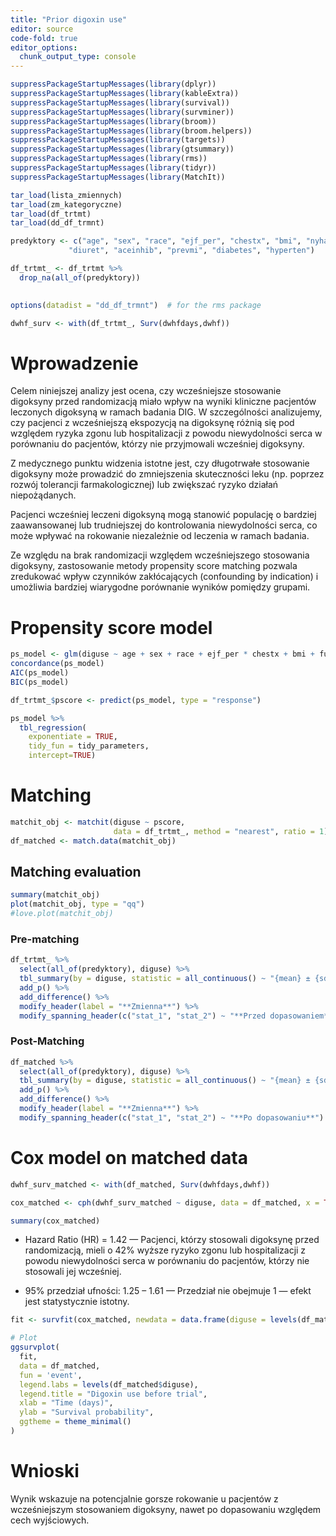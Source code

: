 ```yaml
---
title: "Prior digoxin use"
editor: source
code-fold: true
editor_options: 
  chunk_output_type: console
---
```


```r
suppressPackageStartupMessages(library(dplyr))
suppressPackageStartupMessages(library(kableExtra))
suppressPackageStartupMessages(library(survival))
suppressPackageStartupMessages(library(survminer))
suppressPackageStartupMessages(library(broom))
suppressPackageStartupMessages(library(broom.helpers))
suppressPackageStartupMessages(library(targets))
suppressPackageStartupMessages(library(gtsummary))
suppressPackageStartupMessages(library(rms))
suppressPackageStartupMessages(library(tidyr))
suppressPackageStartupMessages(library(MatchIt))

tar_load(lista_zmiennych)
tar_load(zm_kategoryczne)
tar_load(df_trtmt)
tar_load(dd_df_trmnt)

predyktory <- c("age", "sex", "race", "ejf_per", "chestx", "bmi", "nyha_class",
             "diuret", "aceinhib", "prevmi", "diabetes", "hyperten")

df_trtmt_ <- df_trtmt %>%
  drop_na(all_of(predyktory))

 
options(datadist = "dd_df_trmnt")  # for the rms package

dwhf_surv <- with(df_trtmt_, Surv(dwhfdays,dwhf))
```

# Wprowadzenie

Celem niniejszej analizy jest ocena, czy wcześniejsze stosowanie digoksyny przed randomizacją miało wpływ na wyniki kliniczne pacjentów leczonych digoksyną w ramach badania DIG. W szczególności analizujemy, czy pacjenci z wcześniejszą ekspozycją na digoksynę różnią się pod względem ryzyka zgonu lub hospitalizacji z powodu niewydolności serca w porównaniu do pacjentów, którzy nie przyjmowali wcześniej digoksyny.

Z medycznego punktu widzenia istotne jest, czy długotrwałe stosowanie digoksyny może prowadzić do zmniejszenia skuteczności leku (np. poprzez rozwój tolerancji farmakologicznej) lub zwiększać ryzyko działań niepożądanych. 

Pacjenci wcześniej leczeni digoksyną mogą stanowić populację o bardziej zaawansowanej lub trudniejszej do kontrolowania niewydolności serca, co może wpływać na rokowanie niezależnie od leczenia w ramach badania.

Ze względu na brak randomizacji względem wcześniejszego stosowania digoksyny, zastosowanie metody propensity score matching pozwala zredukować wpływ czynników zakłócających (confounding by indication) i umożliwia bardziej wiarygodne porównanie wyników pomiędzy grupami.

# Propensity score model

```r

ps_model <- glm(diguse ~ age + sex + race + ejf_per * chestx + bmi + functcls + diuret + aceinhib + prevmi + diabetes + hyperten, data = df_trtmt_, family = binomial)
concordance(ps_model)
AIC(ps_model)
BIC(ps_model)

df_trtmt_$pscore <- predict(ps_model, type = "response")
```

```r
ps_model %>% 
  tbl_regression(
    exponentiate = TRUE, 
    tidy_fun = tidy_parameters, 
    intercept=TRUE)
```

# Matching 

```r

matchit_obj <- matchit(diguse ~ pscore,
                       data = df_trtmt_, method = "nearest", ratio = 1)
df_matched <- match.data(matchit_obj)
```


## Matching evaluation

```r
summary(matchit_obj)
plot(matchit_obj, type = "qq")
#love.plot(matchit_obj)
```

### Pre-matching

```r
df_trtmt_ %>%
  select(all_of(predyktory), diguse) %>%
  tbl_summary(by = diguse, statistic = all_continuous() ~ "{mean} ± {sd}", missing = "no") %>%
  add_p() %>%
  add_difference() %>%
  modify_header(label = "**Zmienna**") %>%
  modify_spanning_header(c("stat_1", "stat_2") ~ "**Przed dopasowaniem**")
```

### Post-Matching 

```r
df_matched %>%
  select(all_of(predyktory), diguse) %>%
  tbl_summary(by = diguse, statistic = all_continuous() ~ "{mean} ± {sd}", missing = "no") %>%
  add_p() %>%
  add_difference() %>%
  modify_header(label = "**Zmienna**") %>%
  modify_spanning_header(c("stat_1", "stat_2") ~ "**Po dopasowaniu**")
```

# Cox model on matched data

```r

dwhf_surv_matched <- with(df_matched, Surv(dwhfdays,dwhf))

cox_matched <- cph(dwhf_surv_matched ~ diguse, data = df_matched, x = TRUE, y = TRUE, surv = TRUE)

summary(cox_matched)
```

* Hazard Ratio (HR) = 1.42 --- 
Pacjenci, którzy stosowali digoksynę przed randomizacją, mieli o 42% wyższe ryzyko zgonu lub hospitalizacji z powodu niewydolności serca w porównaniu do pacjentów, którzy nie stosowali jej wcześniej.

* 95% przedział ufności: 1.25 – 1.61  --- Przedział nie obejmuje 1 — efekt jest statystycznie istotny.

```r
fit <- survfit(cox_matched, newdata = data.frame(diguse = levels(df_matched$diguse)))

# Plot
ggsurvplot(
  fit,
  data = df_matched,
  fun = 'event',
  legend.labs = levels(df_matched$diguse),
  legend.title = "Digoxin use before trial",
  xlab = "Time (days)",
  ylab = "Survival probability",
  ggtheme = theme_minimal()
)
```

# Wnioski

Wynik wskazuje na potencjalnie gorsze rokowanie u pacjentów z wcześniejszym stosowaniem digoksyny, nawet po dopasowaniu względem cech wyjściowych.
